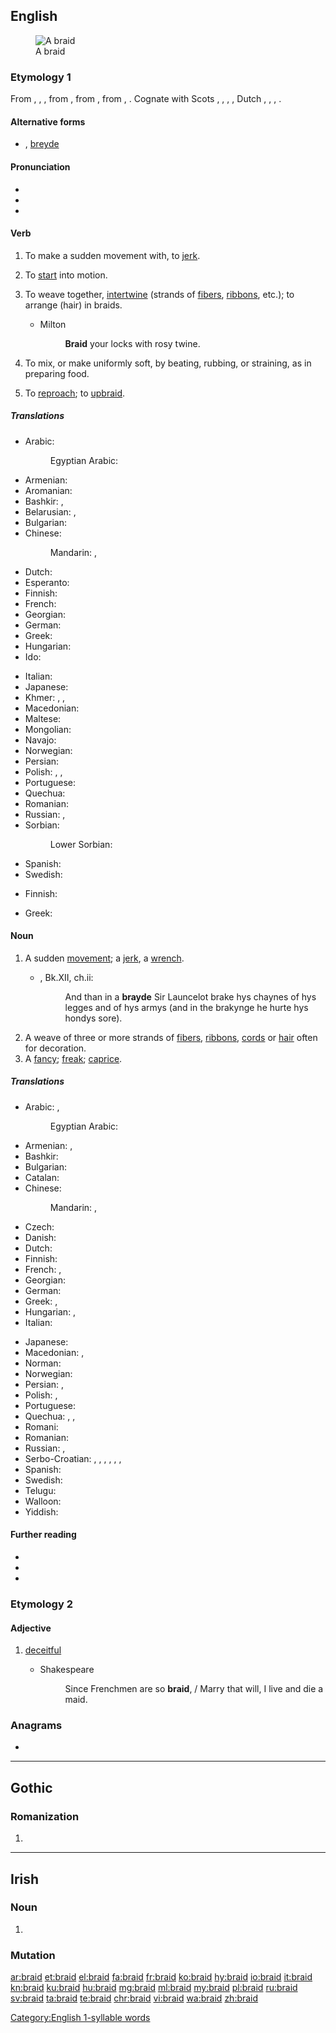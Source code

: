 ==English==
{{wikipedia}}
[[Image:Flechten 2.jpg|thumb|A braid]]

===Etymology 1===
From {{etyl|enm|en}} {{m|enm|braiden}}, {{m|enm|breiden}}, {{m|enm|bræiden}}, from {{etyl|ang|en}} {{m|ang|breġdan||to move quickly, pull, shake, swing, throw (wrestling), draw (sword), drag; bend, weave, braid, knit, join together; change color, vary, be transformed; bind, knot; move, be pulled; flash}}, from {{etyl|gem-pro|en}} {{m|gem-pro|*bregdaną||to flicker, flutter, jerk, tug, twitch, flinch, move, swing}}, from {{etyl|ine-pro|en}} {{m|ine-pro|*bʰrēḱ-}}, {{m|ine-pro|*bʰrēǵ-||to shine, shimmer}}. Cognate with Scots {{m|sco|brade}}, {{m|sco|braid||to move quickly or suddenly}}, {{cog|stq|braidje||to knit}}, {{cog|fy|breidzje}}, Dutch {{m|nl|breien||to knit}}, {{cog|nds|breiden}}, {{cog|bar|bretten||to move quickly, twitch}}, {{cog|is|bregða||to move quickly, jerk}}.

====Alternative forms====
* {{l|en|brayde}} {{qualifier|obsolete}}, [[breyde]] {{qualifier|obsolete}}

====Pronunciation====
* {{IPA|/bɹeɪd/|lang=en}}
* {{homophones|brayed|lang=en}}
* {{rhymes|eɪd|lang=en}}
{{rfap|lang=en}}

[[Category:English 1-syllable words]]

====Verb====
{{en-verb|braids|braiding|braided|braided|past_ptc2=browden|past_ptc2_qual=obsolete}}

# {{lb|en|obsolete|transitive}} To make a sudden movement with, to [[jerk]].
# {{lb|en|archaic|intransitive}} To [[start]] into motion.
# {{lb|en|transitive}} To weave together, [[intertwine]] (strands of [[fibers]], [[ribbon]]s, etc.); to arrange (hair) in braids.
#* Milton
#*: '''Braid''' your locks with rosy twine.
# To mix, or make uniformly soft, by beating, rubbing, or straining, as in preparing food.
# {{lb|en|obsolete}} To [[reproach]]; to [[upbraid]].
#: {{rfquotek|Shakespeare}}

=====Translations=====
{{trans-top|to intertwine}}
* Arabic: {{t|ar|يُضَفِر|sc=Deva}}
*: Egyptian Arabic: {{t|arz|يضفر|tr=yeḍafar|sc=Arab}}
* Armenian: {{t+|hy|հյուսել}}
* Aromanian: {{t|rup|mpiltescu}}
* Bashkir: {{t|ba|ишеү|sc=Cyrl}}, {{t|ba|үреү|sc=Cyrl}}
* Belarusian: {{t|be|плесці|tr=pljésci|sc=Cyrl|impf}}, {{t|be|сплесці|tr=spljésci|sc=Cyrl|pf}}
* Bulgarian: {{t+|bg|сплитам}}
* Chinese:
*: Mandarin: {{t+|cmn|編織|sc=Hani}}, {{t+|cmn|编织|tr=biānzhī|sc=Hani}}
* Dutch: {{t+|nl|vlechten}}
* Esperanto: {{t-needed|eo}}
* Finnish: {{t+|fi|letittää}}
* French: {{t+|fr|tresser}}
* Georgian: {{t-needed|ka}}
* German: {{t+|de|flechten}}
* Greek: {{t+|el|πλέκω}}
* Hungarian: {{t+|hu|befon}}
* Ido: {{t+|io|tresigar}}
{{trans-mid}}
* Italian: {{t+|it|intrecciare}}
* Japanese: {{t|ja|編む|tr=あむ, amu|sc=Jpan}}
* Khmer: {{t+|km|ស្រែះ|tr=sreh|sc=Khmr}}, {{t+|km|ក្រង|tr=krɑɑŋ|sc=Khmr}}, {{t+|km|ត្បាញ|tr=tbaaɲ|sc=Khmr}}
* Macedonian: {{t|mk|испреплетува|tr=ispreplétuva}}
* Maltese: {{t|mt|dafar}}
* Mongolian: {{t+|mn|сүлжих|sc=Cyrl}}
* Navajo: {{t|nv|yibizh}}
* Norwegian: {{t+|no|flette}}
* Persian: {{t+|fa|بافتن|tr=bâftan|sc=fa-Arab}}
* Polish: {{t+|pl|pleść|impf}}, {{t+|pl|splatać|impf}}, {{t|pl|spleść|pf}}
* Portuguese: {{t+|pt|trançar|f}}
* Quechua: {{t|qu|simp'ay}}
* Romanian: {{t+|ro|împleti}}
* Russian: {{t+|ru|плести́|impf}}, {{t+|ru|сплести́|pf}}
* Sorbian:
*: Lower Sorbian: {{t|dsb|plasć|impf}}
* Spanish: {{t+|es|trenzar}}
* Swedish: {{t+|sv|fläta}}
{{trans-bottom}}

{{trans-top|to mix by beating, rubbing etc.}}
* Finnish: {{t+|fi|vaivata}}
{{trans-mid}}
* Greek: {{t+|el|ζυμώνω}}
{{trans-bottom}}

====Noun====
{{en-noun}}

# {{lb|en|obsolete}} A sudden [[movement]]; a [[jerk]], a [[wrench]]. {{defdate|11<sup>th</sup>-17<sup>th</sup>c.}}
#* {{RQ:Mlry MrtArthr2}}, Bk.XII, ch.ii:
#*: And than in a '''brayde''' Sir Launcelot brake hys chaynes of hys legges and of hys armys (and in the brakynge he hurte hys hondys sore){{nb...}}.
#: {{rfquotek|Sackville}}
# A weave of three or more strands of [[fiber]]s, [[ribbon]]s, [[cord]]s or [[hair]] often for decoration. {{defdate|from 16<sup>th</sup>c.}}
# A [[fancy]]; [[freak]]; [[caprice]].
#: {{rfquotek|R. Hyrde}}

=====Translations=====
{{trans-top|weave of three or more strands}}
* Arabic: {{t|ar|جَدِيلَة|f}}, {{t|ar|ضَفِيرَة|f}}
*: Egyptian Arabic: {{t|arz|ضفيرة|f|tr=ḍefiira|sc=Arab}}
* Armenian: {{t+|hy|հյուսք}}, {{t+|hy|ծամ}}
* Bashkir: {{t|ba|толом|sc=Cyrl}}
* Bulgarian: {{t|bg|плитка|f}}
* Catalan: {{t+|ca|trena|f}}
* Chinese:
*: Mandarin: {{t+|cmn|辮子|sc=Hani}}, {{t+|cmn|辫子|tr=biànzi|sc=Hani}}
* Czech: {{t+|cs|cop|m}}
* Danish: {{t|da|fletning|c}}
* Dutch: {{t+|nl|vlecht}}
* Finnish: {{t+|fi|letti}}
* French: {{t+|fr|tresse|f}}, {{t+|fr|natte|f}}
* Georgian: {{t-needed|ka}}
* German: {{t+|de|Zopf|m}}
* Greek: {{t+|el|πλεξίδα|f}}, {{t+|el|πλόκαμος|m}}
* Hungarian: {{t+|hu|copf}}, {{t+|hu|hajfonat}}
* Italian: {{t+|it|treccia|f}}
{{trans-mid}}
* Japanese: {{t|ja|組み紐|tr=くみひも, kumihimo|sc=Jpan}}
* Macedonian: {{t|mk|плетенка|f|tr=plétenka}}, {{t|mk|плетеница|f|tr=pleténica}}
* Norman: {{t|nrf|tresse|f}}
* Norwegian: {{t+|no|flette|m|f}}
* Persian: {{t|fa|گیس بافت|tr=gis-bâft|sc=fa-Arab}}, {{t+|fa|گیس|tr=gis|sc=fa-Arab}}
* Polish: {{t+|pl|warkocz|m}}, {{t+|pl|kosa}} {{qualifier|obsolete}}
* Portuguese: {{t+|pt|trança|f}}
* Quechua: {{t|qu|simp'a}}, {{t+|qu|simpa}}, {{t|qu|pillta}}
* Romani: {{t|rom|chunra|f}}
* Romanian: {{t+|ro|împletitură|m}}
* Russian: {{t+|ru|коса́|f}}, {{t+|ru|галу́н|m}}
* Serbo-Croatian: {{t+|sh|gajtan|m}}, {{t+|sh|širit|m}}, {{t+|sh|tkanica|f}}, {{t+|sh|kika|f}}, {{t+|sh|pletenica|f}}, {{t|sh|кика|f}}, {{t|sh|плетеница|f}}
* Spanish: {{t+|es|trenza|f}}
* Swedish: {{t+|sv|fläta|c}}
* Telugu: {{t+|te|జడ|sc=Telu}}
* Walloon: {{t+|wa|trexhe}}
* Yiddish: {{t|yi|צאָפּ|m}}
{{trans-bottom}}

====Further reading====
* {{R:Webster 1913}}
* {{R:Century 1911}}
* {{commonslite}}

===Etymology 2===

====Adjective====
{{en-adj}}

# {{lb|en|obsolete}} [[deceitful]]
#* Shakespeare
#*: Since Frenchmen are so '''braid''', / Marry that will, I live and die a maid.

===Anagrams===
* {{l|en|rabid}}

----

==Gothic==

===Romanization===
{{got-rom}}

# {{got-romanization of|𐌱𐍂𐌰𐌹𐌳}}

----

==Irish==

===Noun===
{{head|ga|noun form|g=f}}

# {{lb|ga|archaic|dialectal}} {{inflection of|brad||dat|s|lang=ga}}

===Mutation===
{{ga mut cons|b|raid}}

[[ar:braid]]
[[et:braid]]
[[el:braid]]
[[fa:braid]]
[[fr:braid]]
[[ko:braid]]
[[hy:braid]]
[[io:braid]]
[[it:braid]]
[[kn:braid]]
[[ku:braid]]
[[hu:braid]]
[[mg:braid]]
[[ml:braid]]
[[my:braid]]
[[pl:braid]]
[[ru:braid]]
[[sv:braid]]
[[ta:braid]]
[[te:braid]]
[[chr:braid]]
[[vi:braid]]
[[wa:braid]]
[[zh:braid]]